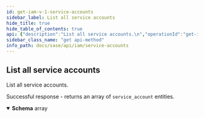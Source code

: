 ```yaml
---
id: get-iam-v-1-service-accounts
sidebar_label: List all service accounts
hide_title: true
hide_table_of_contents: true
api: {"description":"List all service accounts.\n","operationId":"get-iam-v1-service_accounts","parameters":[],"responses":{"200":{"content":{"application/json":{"schema":{"items":{"example":{"client_id":"api-client@1746292031.iam.panserviceaccount.com","contact_email":"user@example.com","description":"A client for our dashboard","id":"72caf04d-cd05-4207-921e-e673b9c0b423","name":"api-client","tsg_id":"1746292031"},"properties":{"client_id":{"description":"Service account's client ID, formatted as an email address.\n","type":"string"},"contact_email":{"description":"Email address for the user or group managing this service account.\n","type":"string"},"description":{"description":"Service account's description.\n"},"id":{"description":"Unique ID for this service account.\n","type":"string"},"name":{"description":"Service account's name.\n","type":"string"},"tsg_id":{"description":"Service account's tenant service group ID.\n","type":"string"}},"title":"Root Type for service_account","type":"object"},"type":"array"}}},"description":"Successful response - returns an array of `service_account` entities."}},"security":[{"Bearer":[]}],"tags":["ServiceAccounts"],"method":"get","path":"/iam/v1/service_accounts","servers":[{"url":"https://api.sase.paloaltonetworks.com"}],"securitySchemes":{"Bearer":{"scheme":"bearer","type":"http"}},"info":{"contact":{},"description":"Service accounts are used to obtain authentication tokens. As such, their use is required only\nfor API access to Prisma SASE services. You apply one or more [access policies](/sase/api/iam/accesspolicies)\nto a service account to identify what roles the service account has, as well as what \n[TSGs](/sase/api/tenancy) \nthe service account has access to.\n","title":"Service Accounts","version":"1.0"},"postman":{"name":"List all service accounts","description":{"content":"List all service accounts.\n","type":"text/plain"},"url":{"path":["iam","v1","service_accounts"],"host":["{{baseUrl}}"],"query":[],"variable":[]},"header":[{"key":"Accept","value":"application/json"}],"method":"GET","auth":{"type":"bearer","bearer":[{"type":"any","value":"<Bearer Token>","key":"token"}]}}}
sidebar_class_name: "get api-method"
info_path: docs/sase/api/iam/service-accounts
---
```



## List all service accounts



List all service accounts.


<div><ApiTabs><TabItem label={"200"} value={"200"}><div>

Successful response - returns an array of `service_account` entities.

</div><div><MimeTabs groupId={"mime-type"}><TabItem label={"application/json"} value={"application/json"}><SchemaTabs groupId={"schema-tabs"}><TabTtem label={"Schema"} value={"Schema"}><details style={{}} data-collapsed={false} open={true}><summary style={{"textAlign":"left"}}><strong>Schema</strong><span style={{"opacity":"0.6"}}> array</span></summary><div style={{"textAlign":"left","marginLeft":"1rem"}}></div><ul style={{"marginLeft":"1rem"}}><SchemaItem collapsible={false} name={"client_id"} required={false} schemaDescription={"Service account's client ID, formatted as an email address.\n"} schemaName={"string"} qualifierMessage={undefined} defaultValue={undefined}></SchemaItem><SchemaItem collapsible={false} name={"contact_email"} required={false} schemaDescription={"Email address for the user or group managing this service account.\n"} schemaName={"string"} qualifierMessage={undefined} defaultValue={undefined}></SchemaItem><SchemaItem collapsible={false} name={"description"} required={false} schemaDescription={"Service account's description.\n"} schemaName={""} qualifierMessage={undefined} defaultValue={undefined}></SchemaItem><SchemaItem collapsible={false} name={"id"} required={false} schemaDescription={"Unique ID for this service account.\n"} schemaName={"string"} qualifierMessage={undefined} defaultValue={undefined}></SchemaItem><SchemaItem collapsible={false} name={"name"} required={false} schemaDescription={"Service account's name.\n"} schemaName={"string"} qualifierMessage={undefined} defaultValue={undefined}></SchemaItem><SchemaItem collapsible={false} name={"tsg_id"} required={false} schemaDescription={"Service account's tenant service group ID.\n"} schemaName={"string"} qualifierMessage={undefined} defaultValue={undefined}></SchemaItem></ul></details></TabTtem></SchemaTabs></TabItem></MimeTabs></div></TabItem></ApiTabs></div>
      